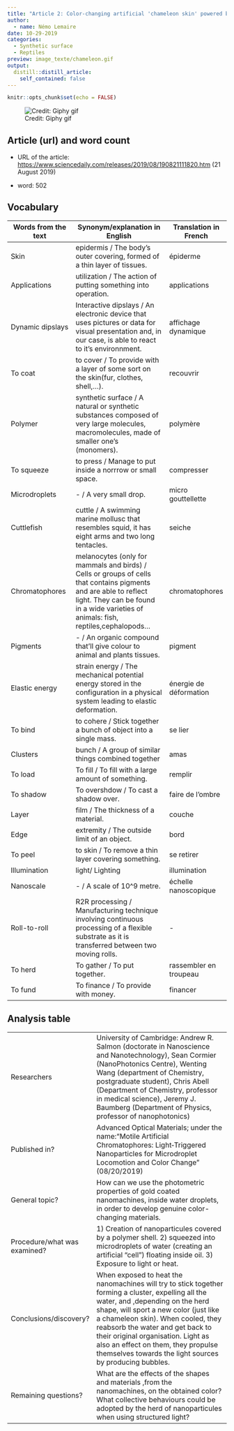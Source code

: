 ```yaml
---
title: "Article 2: Color-changing artificial 'chameleon skin' powered by nanomachines"
author:
  - name: Némo Lemaire
date: 10-29-2019
categories:
  - Synthetic surface
  - Reptiles
preview: image_texte/chameleon.gif
output:
  distill::distill_article:
    self_contained: false
---
```


```r
knitr::opts_chunk$set(echo = FALSE)
```

![Credit: Giphy gif](image_texte/chameleon.gif)

## Article (url) and word count

* URL of the article: <https://www.sciencedaily.com/releases/2019/08/190821111820.htm> (21 August 2019)

* word: 502

## Vocabulary 

| Words from the text | Synonym/explanation in English | Translation in French|
| ------------------- | ------------------------------ |------------|
| Skin | epidermis / The body's outer covering, formed of a thin layer of tissues. | épiderme |
| Applications | utilization / The action of putting something into operation. | applications |
| Dynamic dipslays | Interactive dipslays / An electronic device that uses pictures or data for visual presentation and, in our case, is able to react to it's environnment. | affichage dynamique |
| To coat | to cover / To provide with a layer of some sort on the skin(fur, clothes, shell,...). | recouvrir |
| Polymer | synthetic surface / A natural or synthetic substances composed of very large molecules, macromolecules, made of smaller one's (monomers). | polymère |
| To squeeze | to press / Manage to put inside a norrrow or small space. | compresser|
| Microdroplets | - / A very small drop. | micro gouttellette |
| Cuttlefish | cuttle / A swimming marine mollusc that resembles squid, it has eight arms and two long tentacles.  | seiche |
| Chromatophores | melanocytes (only for mammals and birds) / Cells or groups of cells that contains pigments and are able to reflect light. They can be found in a wide varieties  of animals: fish, reptiles,cephalopods... | chromatophores |
| Pigments | - / An organic compound that'll give colour to animal and plants tissues. | pigment |
| Elastic energy | strain energy / The mechanical potential energy stored in the configuration in a physical system leading to elastic deformation. | énergie de déformation |
| To bind | to cohere / Stick together a bunch of object into a single mass. | se lier |
| Clusters | bunch / A group of similar things combined together | amas |
| To load | To fill / To fill with a large amount of something. | remplir |
| To shadow | To overshdow / To cast a shadow over. | faire de l'ombre |
| Layer | film / The thickness of a material. | couche |
| Edge | extremity / The outside limit of an object. | bord |
| To peel | to skin / To remove a thin layer covering something. | se retirer |
| Illumination | light/ Lighting | illumination |
| Nanoscale | - / A scale of 10^9 metre. | échelle nanoscopique |
| Roll-to-roll | R2R processing / Manufacturing technique involving continuous processing of a flexible substrate as it is transferred between two moving rolls. | - |
| To herd | To gather / To put together. | rassembler en troupeau |
| To fund | To finance /  To provide with money. | financer |

## Analysis table 

|                              |                                                                     |
| ---------------------------- | ------------------------------------------------------------------- |
| Researchers                  | University of Cambridge: Andrew R. Salmon (doctorate in Nanoscience and Nanotechnology), Sean Cormier (NanoPhotonics Centre), Wenting Wang (department of Chemistry, postgraduate student), Chris Abell (Department of Chemistry, professor in medical science), Jeremy J. Baumberg (Department of Physics, professor of nanophotonics) |
| Published in?                | Advanced Optical Materials; under the name:"Motile Artificial Chromatophores: Light‐Triggered Nanoparticles for Microdroplet Locomotion and Color Change" (08/20/2019)|
| General topic?               | How can we use the photometric properties of gold coated nanomachines, inside water droplets, in order to develop genuine color-changing materials. |
| Procedure/what was examined? | 1) Creation of nanoparticules covered by a polymer shell. 2) squeezed into microdroplets of water (creating an artificial "cell") floating inside oil. 3) Exposure to light or heat.|
| Conclusions/discovery?       | When exposed to heat the nanomachines will try to stick together forming a cluster, expelling all the water, and ,depending on the herd shape, will sport a new color (just like a chameleon skin). When cooled, they reabsorb the water and get back to their original organisation. Light as also an effect on them, they propulse themselves towards the light sources by producing bubbles. |
| Remaining questions?         | What are the effects of the shapes and materials ,from the nanomachines, on the obtained color? What collective behaviours could be adopted by the herd of nanoparticules when using structured light? |
